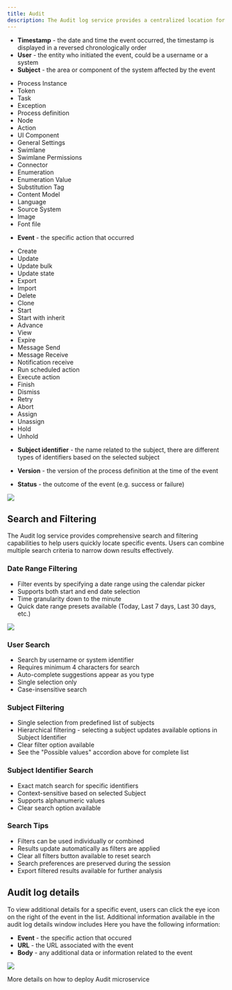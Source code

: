 ```yaml
---
title: Audit
description: The Audit log service provides a centralized location for all audit events. The following details are available for each event.
---
```


* **Timestamp** - the date and time the event occurred, the timestamp is displayed in a reversed chronologically order
* **User** - the entity who initiated the event, could be a username or a system
* **Subject** - the area or component of the system affected by the event

<AccordionGroup>
  <Accordion title="Possible values">
    <ul>
      <li>Process Instance</li>
      <li>Token</li>
      <li>Task</li>
      <li>Exception</li>
      <li>Process definition</li>
      <li>Node</li>
      <li>Action</li>
      <li>UI Component</li>
      <li>General Settings</li>
      <li>Swimlane</li>
      <li>Swimlane Permissions</li>
      <li>Connector</li>
      <li>Enumeration</li>
      <li>Enumeration Value</li>
      <li>Substitution Tag</li>
      <li>Content Model</li>
      <li>Language</li>
      <li>Source System</li>
      <li>Image</li>
      <li>Font file</li>
    </ul>
</Accordion>
</AccordionGroup>

* **Event** - the specific action that occurred

<AccordionGroup>
  <Accordion title="Possible values">
    <ul>
<li>Create</li>
<li>Update</li>
<li>Update bulk</li>
<li>Update state</li>
<li>Export</li>
<li>Import</li>
<li>Delete</li>
<li>Clone</li>
<li>Start</li>
<li>Start with inherit</li>
<li>Advance</li>
<li>View</li>
<li>Expire</li>
<li>Message Send</li>
<li>Message Receive</li>
<li>Notification receive</li>
<li>Run scheduled action</li>
<li>Execute action</li>
<li>Finish</li>
<li>Dismiss</li>
<li>Retry</li>
<li>Abort</li>
<li>Assign</li>
<li>Unassign</li>
<li>Hold</li>
<li>Unhold</li>
    </ul>
  </Accordion>
</AccordionGroup>


* **Subject identifier** - the name related to the subject, there are different types of identifiers based on the selected subject

* **Version** - the version of the process definition at the time of the event

* **Status** - the outcome of the event (e.g. success or failure)


![](https://s3.eu-west-1.amazonaws.com/docx.flowx.ai/platform-deep-dive/audit_log_new.png)

## Search and Filtering

The Audit log service provides comprehensive search and filtering capabilities to help users quickly locate specific events. Users can combine multiple search criteria to narrow down results effectively.

### Date Range Filtering

* Filter events by specifying a date range using the calendar picker
* Supports both start and end date selection
* Time granularity down to the minute
* Quick date range presets available (Today, Last 7 days, Last 30 days, etc.)

![](https://s3.eu-west-1.amazonaws.com/docx.flowx.ai/platform-deep-dive/audit_filter_by_event.png)

### User Search
* Search by username or system identifier
* Requires minimum 4 characters for search
* Auto-complete suggestions appear as you type
* Single selection only
* Case-insensitive search

### Subject Filtering
* Single selection from predefined list of subjects
* Hierarchical filtering - selecting a subject updates available options in Subject Identifier
* Clear filter option available
* See the "Possible values" accordion above for complete list

### Subject Identifier Search
* Exact match search for specific identifiers
* Context-sensitive based on selected Subject
* Supports alphanumeric values
* Clear search option available

### Search Tips
* Filters can be used individually or combined
* Results update automatically as filters are applied
* Clear all filters button available to reset search
* Search preferences are preserved during the session
* Export filtered results available for further analysis

## Audit log details

To view additional details for a specific event, users can click the eye icon on the right of the event in the list. Additional information available in the audit log details window includes
Here you have the following information:

* **Event** - the specific action that occured
* **URL** - the URL associated with the event
* **Body** - any additional data or information related to the event

![](https://s3.eu-west-1.amazonaws.com/docx.flowx.ai/platform-deep-dive/audit_log_details.png)


<Card title ="Audit setup" href="../../../setup-guides/audit-setup-guide" icon="files">
More details on how to deploy Audit microservice
</Card>